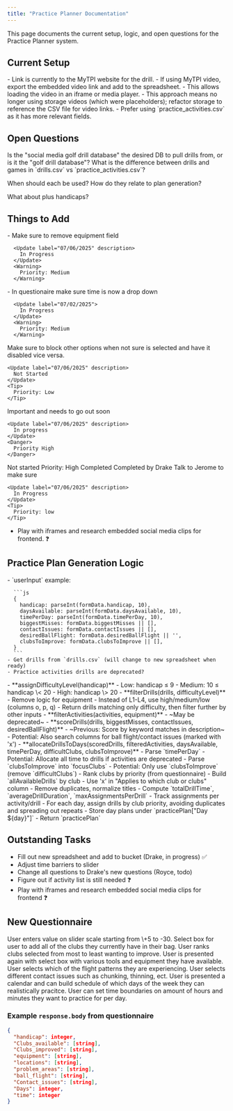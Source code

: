 ```yaml
---
title: "Practice Planner Documentation"
---
```



<Info>
  This page documents the current setup, logic, and open questions for the
  Practice Planner system.
</Info>

## <Icon icon="table-layout" size={24} /> Current Setup

<Steps>
  <Step title="Videos are pulled from storage `drills/foldername`"></Step>
  <Step title="Google Sheet contains title, description, and link:`">
    - Link is currently to the MyTPI website for the drill. - If using MyTPI
    video, export the embedded video link and add to the spreadsheet. - This
    allows loading the video in an iframe or media player. - This approach means
    no longer using storage videos (which were placeholders); refactor storage
    to reference the CSV file for video links.
  </Step>
  <Step title="If the drill does not exist in `practice_activities.csv`, fetch from `drills.csv` and label golf areas as 'off the tee'">
    - Prefer using `practice_activities.csv` as it has more relevant fields.
  </Step>
  <Step title="Saved practice plans are stored as a document in a subcollection under the user's document."></Step>
</Steps>

## <Icon icon="question" size={24} /> Open Questions

<Info>
  Is the "social media golf drill database" the desired DB to pull drills from,
  or is it the "golf drill database"?
</Info>

<Info>
  What is the difference between drills and games in `drills.csv` vs
  `practice_activities.csv`?
</Info>

<Info>When should each be used? How do they relate to plan generation?</Info>

<Info>What about plus handicaps?</Info>

## <Icon icon="check" size={28} /> Things to Add

<CardGroup cols={2}>
  <Card title="Remove equipment field. " icon="exclamation">
    - Make sure to remove equipment field

      <Update label="07/06/2025" description>
        In Progress
      </Update>
      <Warning>
        Priority: Medium
      </Warning>

  </Card>
  <Card title="Dropdown for time available." icon="exclamation">
    - In questionaire make sure time is now a drop down

      <Update label="07/02/2025">
        In Progress
      </Update>
      <Warning>
        Priority: Medium
      </Warning>

  </Card>
  <Card title="Can't click 'not sure' if others are selected." icon="exclamation">
    Make sure to block other options when not sure is selected and have it disabled vice versa.

    <Update label="07/06/2025" description>
      Not Started
    </Update>
    <Tip>
      Priority: Low
    </Tip>

  </Card>
  <Card title="Adjust time barriers to a slider from 30 minutes to 5 hours." icon="exclamation">
    Important and needs to go out soon

    <Update label="07/06/2025" description>
      In progress
    </Update>
    <Danger>
      Priority High
    </Danger>

  </Card>
  <Card title="Talk to Jerome about question 7 and fix boxes to match CSV." icon="exclamation">
    <Update label="07/06/2025" description>
      Not started
    </Update>
    <Danger>
      Priority: High
    </Danger>
  </Card>
  <Card title="Mobile responsiveness." icon="exclamation">
    <Update label="07/06/2025" description>
      Completed
    </Update>
    <Check>
      Completed by Drake
    </Check>
  </Card>
  <Card title="Figure out if activity list is still needed. " icon="exclamation">
    Talk to Jerome to make sure

    <Update label="07/06/2025" description>
      In Progress
    </Update>
    <Tip>
      Priority: low
    </Tip>

  </Card>
</CardGroup>

- Play with iframes and research embedded social media clips for frontend. ❓

## <Icon icon="lightbulb-exclamation" size={24} /> Practice Plan Generation Logic

<Steps>
  <Step title="generatePracticePlan(userInput)">
    - `userInput` example:

      ```js
      {
        handicap: parseInt(formData.handicap, 10),
        daysAvailable: parseInt(formData.daysAvailable, 10),
        timePerDay: parseInt(formData.timePerDay, 10),
        biggestMisses: formData.biggestMisses || [],
        contactIssues: formData.contactIssues || [],
        desiredBallFlight: formData.desiredBallFlight || '',
        clubsToImprove: formData.clubsToImprove || [],
      }
      ```
    - Get drills from `drills.csv` (will change to new spreadsheet when ready)
    - Practice activities drills are deprecated?

  </Step>
  <Step title="generatePracticePlanLogic(userInput, drills, practiceActivities?)">
    - **assignDifficultyLevel(handicap)**
      - Low: handicap ≤ 9
      - Medium: 10 ≤ handicap \< 20
      - High: handicap \> 20
    - **filterDrills(drills, difficultyLevel)**
      - Remove logic for equipment
      - Instead of L1-L4, use high/medium/low (columns o, p, q)
      - Return drills matching only difficulty, then filter further by other inputs
    - **filterActivities(activities, equipment)**
      - ~May be deprecated~
    - **scoreDrills(drills, biggestMisses, contactIssues, desiredBallFlight)**
      - ~Previous: Score by keyword matches in description~
      - Potential: Also search columns for ball flight/contact issues (marked with 'x')
    - **allocateDrillsToDays(scoredDrills, filteredActivities, daysAvailable, timePerDay, difficultClubs, clubsToImprove)**
      - Parse `timePerDay`
        - Potential: Allocate all time to drills if activities are deprecated
      - Parse `clubsToImprove` into `focusClubs`
        - Potential: Only use `clubsToImprove` (remove `difficultClubs`)
      - Rank clubs by priority (from questionnaire)
      - Build `allAvailableDrills` by club
        - Use 'x' in "Applies to which club or clubs" column
        - Remove duplicates, normalize titles
      - Compute `totalDrillTime`, `averageDrillDuration`, `maxAssignmentsPerDrill`
      - Track assignments per activity/drill
      - For each day, assign drills by club priority, avoiding duplicates and spreading out repeats
      - Store day plans under `practicePlan["Day ${day}"]`
      - Return `practicePlan`
  </Step>
</Steps>

## Outstanding Tasks

- Fill out new spreadsheet and add to bucket (Drake, in progress) ✅
- Adjust time barriers to slider
- Change all questions to Drake's new questions (Royce, todo)
- Figure out if activity list is still needed ❓
- Play with iframes and research embedded social media clips for frontend ❓

## New Questionnaire

<AccordionGroup>
  <Accordion title="What is your current handicap? " icon="hashtag">
    <Info>User enters value on slider scale starting from \+5 to -30.</Info>
  </Accordion>
  <Accordion title="Which clubs do you have available?" icon="golf-club">
    <Info>
      Select box for user to add all of the clubs they currently have in their
      bag.
    </Info>
  </Accordion>
  <Accordion
    title="Which clubs do you want to improve the most? "
    icon="ranking-star"
  >
    <Info>
      User ranks clubs selected from most to least wanting to improve.
    </Info>
  </Accordion>
  <Accordion
    title="Which equipment items do you have available? "
    icon="screwdriver-wrench"
  >
    <Info>
      User is presented again with select box with various tools and equipment
      they have available.
    </Info>
  </Accordion>
  <Accordion
    title="What ball flight issues are you experiencing? "
    icon="plane-circle-xmark"
  >
    <Info>
      User selects which of the flight patterns they are experiencing.
    </Info>
  </Accordion>
  <Accordion
    title="What contact issues are you experiencing?"
    icon="golf-ball-tee"
  >
    <Info>
      User selects different contact issues such as chunking, thinning, ect.
    </Info>
  </Accordion>
  <Accordion title="How many days per week can you practice? " icon="calendar">
    <Info>
      User is presented a calendar and can build schedule of which days of the
      week they can realistically pracitce.
    </Info>
  </Accordion>
  <Accordion title="How much time can you practice each day" icon="clock">
    <Info>
      User can set time boundaries on amount of hours and minutes they want to
      practice for per day.
    </Info>
  </Accordion>
</AccordionGroup>

### Example `response.body` from questionnaire

```json
{
  "handicap": integer,
  "Clubs_available": [string],
  "Clubs_improved": [string],
  "equipment": [string],
  "locations": [string],
  "problem_areas": [string],
  "ball_flight": [string],
  "Contact_issues": [string],
  "Days": integer,
  "time": integer
}
```
